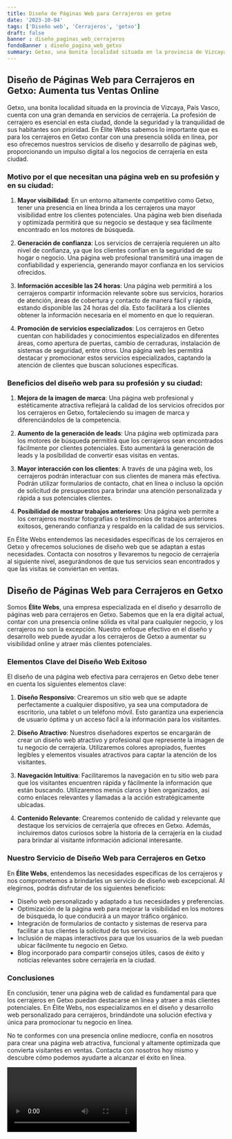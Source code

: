 ```yaml
---
title: Diseño de Páginas Web para Cerrajeros en getxo
date: '2023-10-04'
tags: ['Diseño web', 'Cerrajeros', 'getxo']
draft: false
banner : diseño_paginas_web_cerrajeros
fondoBanner : diseño_pagina_web_getxo
summary: Getxo, una bonita localidad situada en la provincia de Vizcaya, País Vasco, cuenta con una gran demanda en servicios de cerrajería. La profesión de cerrajero es esencial en esta ciudad, donde la seguridad y la tranquilidad de sus habitantes son prioridad. En Élite Webs sabemos lo importante que es para los cerrajeros en Getxo contar con una presencia sólida en línea, por eso ofrecemos nuestros servicios de diseño y desarrollo de páginas web, proporcionando un impulso digital a los negocios de cerrajería en esta ciudad.
---
```


## Diseño de Páginas Web para Cerrajeros en Getxo: Aumenta tus Ventas Online

Getxo, una bonita localidad situada en la provincia de Vizcaya, País Vasco, cuenta con una gran demanda en servicios de cerrajería. La profesión de cerrajero es esencial en esta ciudad, donde la seguridad y la tranquilidad de sus habitantes son prioridad. En Élite Webs sabemos lo importante que es para los cerrajeros en Getxo contar con una presencia sólida en línea, por eso ofrecemos nuestros servicios de diseño y desarrollo de páginas web, proporcionando un impulso digital a los negocios de cerrajería en esta ciudad.

### Motivo por el que necesitan una página web en su profesión y en su ciudad:

1. **Mayor visibilidad**: En un entorno altamente competitivo como Getxo, tener una presencia en línea brinda a los cerrajeros una mayor visibilidad entre los clientes potenciales. Una página web bien diseñada y optimizada permitirá que su negocio se destaque y sea fácilmente encontrado en los motores de búsqueda.

2. **Generación de confianza**: Los servicios de cerrajería requieren un alto nivel de confianza, ya que los clientes confían en la seguridad de su hogar o negocio. Una página web profesional transmitirá una imagen de confiabilidad y experiencia, generando mayor confianza en los servicios ofrecidos.

3. **Información accesible las 24 horas**: Una página web permitirá a los cerrajeros compartir información relevante sobre sus servicios, horarios de atención, áreas de cobertura y contacto de manera fácil y rápida, estando disponible las 24 horas del día. Esto facilitará a los clientes obtener la información necesaria en el momento en que lo requieran.

4. **Promoción de servicios especializados**: Los cerrajeros en Getxo cuentan con habilidades y conocimientos especializados en diferentes áreas, como apertura de puertas, cambio de cerraduras, instalación de sistemas de seguridad, entre otros. Una página web les permitirá destacar y promocionar estos servicios especializados, captando la atención de clientes que buscan soluciones específicas.

### Beneficios del diseño web para su profesión y su ciudad:

1. **Mejora de la imagen de marca**: Una página web profesional y estéticamente atractiva reflejará la calidad de los servicios ofrecidos por los cerrajeros en Getxo, fortaleciendo su imagen de marca y diferenciándolos de la competencia.

2. **Aumento de la generación de leads**: Una página web optimizada para los motores de búsqueda permitirá que los cerrajeros sean encontrados fácilmente por clientes potenciales. Esto aumentará la generación de leads y la posibilidad de convertir esas visitas en ventas.

3. **Mayor interacción con los clientes**: A través de una página web, los cerrajeros podrán interactuar con sus clientes de manera más efectiva. Podrán utilizar formularios de contacto, chat en línea o incluso la opción de solicitud de presupuestos para brindar una atención personalizada y rápida a sus potenciales clientes.

4. **Posibilidad de mostrar trabajos anteriores**: Una página web permite a los cerrajeros mostrar fotografías o testimonios de trabajos anteriores exitosos, generando confianza y respaldo en la calidad de sus servicios.

En Élite Webs entendemos las necesidades específicas de los cerrajeros en Getxo y ofrecemos soluciones de diseño web que se adaptan a estas necesidades. Contacta con nosotros y llevaremos tu negocio de cerrajería al siguiente nivel, asegurándonos de que tus servicios sean encontrados y que las visitas se conviertan en ventas.

<GifSeo />

<Cta />

## Diseño de Páginas Web para Cerrajeros en Getxo

Somos **Élite Webs**, una empresa especializada en el diseño y desarrollo de páginas web para cerrajeros en Getxo. Sabemos que en la era digital actual, contar con una presencia online sólida es vital para cualquier negocio, y los cerrajeros no son la excepción. Nuestro enfoque efectivo en el diseño y desarrollo web puede ayudar a los cerrajeros de Getxo a aumentar su visibilidad online y atraer más clientes potenciales.

### Elementos Clave del Diseño Web Exitoso

El diseño de una página web efectiva para cerrajeros en Getxo debe tener en cuenta los siguientes elementos clave:

1. **Diseño Responsivo**: Crearemos un sitio web que se adapte perfectamente a cualquier dispositivo, ya sea una computadora de escritorio, una tablet o un teléfono móvil. Esto garantiza una experiencia de usuario óptima y un acceso fácil a la información para los visitantes.

2. **Diseño Atractivo**: Nuestros diseñadores expertos se encargarán de crear un diseño web atractivo y profesional que represente la imagen de tu negocio de cerrajería. Utilizaremos colores apropiados, fuentes legibles y elementos visuales atractivos para captar la atención de los visitantes.

3. **Navegación Intuitiva**: Facilitaremos la navegación en tu sitio web para que los visitantes encuentren rápida y fácilmente la información que están buscando. Utilizaremos menús claros y bien organizados, así como enlaces relevantes y llamadas a la acción estratégicamente ubicadas.

4. **Contenido Relevante**: Crearemos contenido de calidad y relevante que destaque los servicios de cerrajería que ofreces en Getxo. Además, incluiremos datos curiosos sobre la historia de la cerrajería en la ciudad para brindar al visitante información adicional interesante.

### Nuestro Servicio de Diseño Web para Cerrajeros en Getxo

En **Élite Webs**, entendemos las necesidades específicas de los cerrajeros y nos comprometemos a brindarles un servicio de diseño web excepcional. Al elegirnos, podrás disfrutar de los siguientes beneficios:

- Diseño web personalizado y adaptado a tus necesidades y preferencias.
- Optimización de la página web para mejorar la visibilidad en los motores de búsqueda, lo que conducirá a un mayor tráfico orgánico.
- Integración de formularios de contacto y sistemas de reserva para facilitar a tus clientes la solicitud de tus servicios.
- Inclusión de mapas interactivos para que los usuarios de la web puedan ubicar fácilmente tu negocio en Getxo.
- Blog incorporado para compartir consejos útiles, casos de éxito y noticias relevantes sobre cerrajería en la ciudad.

### Conclusiones

En conclusión, tener una página web de calidad es fundamental para que los cerrajeros en Getxo puedan destacarse en línea y atraer a más clientes potenciales. En Élite Webs, nos especializamos en el diseño y desarrollo web personalizado para cerrajeros, brindándote una solución efectiva y única para promocionar tu negocio en línea.

No te conformes con una presencia online mediocre, confía en nosotros para crear una página web atractiva, funcional y altamente optimizada que convierta visitantes en ventas. Contacta con nosotros hoy mismo y descubre cómo podemos ayudarte a alcanzar el éxito en línea.

<Video />

<CtaBot job='Cerrajeros' city='getxo'/>

<Gmaps query='getxo+españa+maps' />